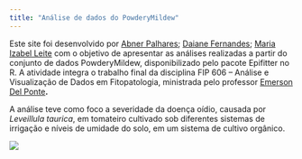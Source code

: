 ```yaml
---
title: "Análise de dados do PowderyMildew"
---
```


Este site foi desenvolvido por [Abner Palhares](https://github.com/abnerrmp); [Daiane Fernandes](https://github.com/daianerf); [Maria Izabel Leite](https://github.com/izabelalmeidal) com o objetivo de apresentar as análises realizadas a partir do conjunto de dados PowderyMildew, disponibilizado pelo pacote Epifitter no R. A atividade integra o trabalho final da disciplina FIP 606 – Análise e Visualização de Dados em Fitopatologia, ministrada pelo professor [Emerson Del Ponte](https://emersondelponte.netlify.app/)**.**

A análise teve como foco a severidade da doença oídio, causada por *Leveillula taurica*, em tomateiro cultivado sob diferentes sistemas de irrigação e níveis de umidade do solo, em um sistema de cultivo orgânico.

![](foto_oidio.webp){fig-align="center"}
